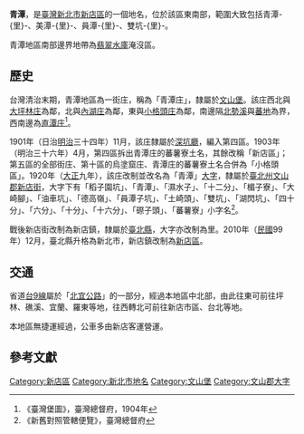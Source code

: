 {{noteTA
|1 = zh-cn:庄; zh-hk:庄; zh-tw:庄;
}}
'''青潭'''，是[[臺灣|臺灣]][[新北市|新北市]][[新店區|新店區]]的一個地名，位於該區東南部，範圍大致包括青潭-{里}-、美潭-{里}-、員潭-{里}-、雙坑-{里}-。

青潭地區南部邊界地帶為[[翡翠水庫|翡翠水庫]]淹沒區。

==歷史==
台灣清治末期，青潭地區為一街庄，稱為「青潭庄」，隸屬於[[文山堡|文山堡]]。該庄西北與[[大坪林庄|大坪林庄]]為鄰，北與[[內湖_(臺北市文山區)|內湖庄]]為鄰，東與[[小格頭庄|小格頭庄]]為鄰，南邊隔[[北勢溪_(新北市)|北勢溪]]與[[蕃地_(文山郡)|蕃地]]為界，西南邊為[[直潭庄|直潭庄]]<ref>《臺灣堡圖》，臺灣總督府，1904年</ref>。

1901年（日治[[明治|明治]]三十四年）11月，該庄隸屬於[[深坑廳|深坑廳]]，編入第四區。1903年（明治三十六年）4月，第四區拆出青潭庄的蕃薯寮土名，其餘改稱「新店區」；第五區的全部街庄、第十區的烏塗窟庄、青潭庄的蕃薯寮土名合併為「小格頭區」。1920年（[[大正|大正]]九年），該庄改制並改名為「青潭」[[大字|大字]]，隸屬於[[臺北州|臺北州]][[文山郡|文山郡]][[新店街|新店街]]，大字下有「稻子園坑」、「青潭」、「濕水子」、「十二分」、「楣子寮」、「大崎腳」、「油車坑」、「德高嶺」、「員潭子坑」、「土崎頭」、「雙坑」、「湖閃坑」、「四十分」、「六分」、「十分」、「十六分」、「磜子頭」、「蕃薯寮」小字名<ref>《新舊對照管轄便覽》，臺灣總督府</ref>。

戰後新店街改制為新店鎮，隸屬於[[臺北縣|臺北縣]]，大字亦改制為里。2010年（[[中華民國|民國]]99年）12月，臺北縣升格為新北市，新店鎮改制為[[新店區|新店區]]。

==交通==
省道[[台9線|台9線]]屬於「[[北宜公路|北宜公路]]」的一部分，經過本地區中北部，由此往東可前往坪林、礁溪、宜蘭、羅東等地，往西轉北可前往新店市區、台北等地。

本地區無捷運經過，公車多由新店客運營運。

==參考文獻==
{{reflist}}

{{文山郡}}

[[Category:新店區|Category:新店區]]
[[Category:新北市地名|Category:新北市地名]]
[[Category:文山堡|Category:文山堡]]
[[Category:文山郡大字|Category:文山郡大字]]